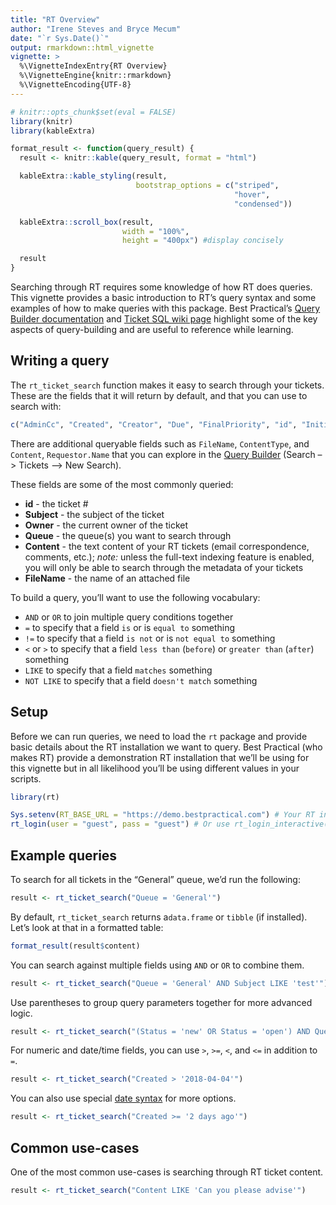 ```yaml
---
title: "RT Overview"
author: "Irene Steves and Bryce Mecum"
date: "`r Sys.Date()`"
output: rmarkdown::html_vignette
vignette: >
  %\VignetteIndexEntry{RT Overview}
  %\VignetteEngine{knitr::rmarkdown}
  %\VignetteEncoding{UTF-8}
---
```


```r
# knitr::opts_chunk$set(eval = FALSE)
library(knitr)
library(kableExtra)

format_result <- function(query_result) {
  result <- knitr::kable(query_result, format = "html")

  kableExtra::kable_styling(result,
                            bootstrap_options = c("striped",
                                                  "hover",
                                                  "condensed"))

  kableExtra::scroll_box(result,
                         width = "100%",
                         height = "400px") #display concisely

  result
}
```

Searching through RT requires some knowledge of how RT does queries. This vignette provides a basic introduction to RT's query syntax and some examples of how to make queries with this package. Best Practical's [Query Builder documentation](https://docs.bestpractical.com/rt/4.4.0/query_builder.html) and [Ticket SQL wiki page](https://rt-wiki.bestpractical.com/wiki/TicketSQL) highlight some of the key aspects of query-building and are useful to reference while learning.

## Writing a query

The `rt_ticket_search` function makes it easy to search through your tickets. These are the fields that it will return by default, and that you can use to search with:

```r
c("AdminCc", "Created", "Creator", "Due", "FinalPriority", "id", "InitialPriority", "LastUpdated", "Owner", "Priority", "Queue", "Requestors", "Resolved", "Started", "Starts", "Status", "Subject", "TimeEstimated", "TimeLeft", "TimeWorked", "Told", "CF.{NAME_OF_CUSTOM_FIELD}")
```

There are additional queryable fields such as `FileName`, `ContentType`, and `Content`, `Requestor.Name` that you can explore in the [Query Builder](https://docs.bestpractical.com/rt/4.4.0/query_builder.html) (Search --> Tickets --> New Search). 

These fields are some of the most commonly queried:

- **id** - the ticket #
- **Subject** - the subject of the ticket
- **Owner** - the current owner of the ticket
- **Queue** - the queue(s) you want to search through
- **Content** - the text content of your RT tickets (email correspondence, comments, etc.); _note:_ unless the full-text indexing feature is enabled, you will only be able to search through the metadata of your tickets
- **FileName** - the name of an attached file

To build a query, you'll want to use the following vocabulary:

- `AND` or `OR` to join multiple query conditions together
- `=` to specify that a field `is` or is `equal to` something
- `!=` to specify that a field `is not` or is `not equal to` something
- `<` or `>` to specify that a field `less than` (`before`) or `greater than` (`after`) something
- `LIKE` to specify that a field `matches` something
- `NOT LIKE` to specify that a field `doesn't match` something

## Setup

Before we can run queries, we need to load the `rt` package and provide basic details about the RT installation we want to query.
Best Practical (who makes RT) provide a demonstration RT installation that we'll be using for this vignette but in all likelihood you'll be using different values in your scripts.

```r
library(rt)

Sys.setenv(RT_BASE_URL = "https://demo.bestpractical.com") # Your RT installation's URL (where you log in)
rt_login(user = "guest", pass = "guest") # Or use rt_login_interactive()
```

## Example queries

To search for all tickets in the "General" queue, we'd run the following:

```r
result <- rt_ticket_search("Queue = 'General'")
```

By default, `rt_ticket_search` returns a`data.frame` or `tibble` (if installed). 
Let's look at that in a formatted table:

```r
format_result(result$content)
```

You can search against multiple fields using `AND` or `OR` to combine them.

```r
result <- rt_ticket_search("Queue = 'General' AND Subject LIKE 'test'")
```

Use parentheses to group query parameters together for more advanced logic.

```r
result <- rt_ticket_search("(Status = 'new' OR Status = 'open') AND Queue = 'General'")
```

For numeric and date/time fields, you can use `>`, `>=`, `<`, and `<=` in addition to `=`.

```r
result <- rt_ticket_search("Created > '2018-04-04'")
```

You can also use special [date syntax](https://rt-wiki.bestpractical.com/wiki/TicketSQL#Date_Syntax) for more options.

```r
result <- rt_ticket_search("Created >= '2 days ago'")
```

## Common use-cases

One of the most common use-cases is searching through RT ticket content. 

```r
result <- rt_ticket_search("Content LIKE 'Can you please advise'")
```
